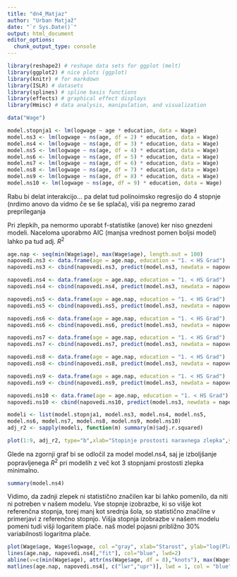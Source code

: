 ```yaml
---
title: "dn4_Matjaz"
author: "Urban Matjaž"
date: "`r Sys.Date()`"
output: html_document
editor_options: 
  chunk_output_type: console
---
```


```r

library(reshape2) # reshape data sets for ggplot (melt)
library(ggplot2) # nice plots (ggplot)
library(knitr) # for markdown
library(ISLR) # datasets
library(splines) # spline basis functions
library(effects) # graphical effect displays
library(Hmisc) # data analysis, manipulation, and visualization

```

```r
data("Wage")
```

```r
model.stopnja1 <- lm(logwage ~ age * education, data = Wage)
model.ns3 <- lm(logwage ~ ns(age, df = 2) * education, data = Wage)
model.ns4 <- lm(logwage ~ ns(age, df = 3) * education, data = Wage)
model.ns5 <- lm(logwage ~ ns(age, df = 4) * education, data = Wage)
model.ns6 <- lm(logwage ~ ns(age, df = 5) * education, data = Wage)
model.ns7 <- lm(logwage ~ ns(age, df = 6) * education, data = Wage)
model.ns8 <- lm(logwage ~ ns(age, df = 7) * education, data = Wage)
model.ns9 <- lm(logwage ~ ns(age, df = 8) * education, data = Wage)
model.ns10 <- lm(logwage ~ ns(age, df = 9) * education, data = Wage)

```

Rabu bi delat interakcijo... pa delat tud polinoimsko regresijo do 4 stopnje (nrdimo anovo da vidmo če se še splača), viši pa negremo zarad preprileganja

Pri zlepkih, pa nemormo uporabt f-statistike (anove) ker niso gnezdeni modeli. Naceloma uporabmo AIC (manjsa vrednost pomen boljsi model) lahko pa tud adj. $R^2$


```r
age.nap <- seq(min(Wage$age), max(Wage$age), length.out = 100)
napovedi.ns3 <- data.frame(age = age.nap, education = "1. < HS Grad")
napovedi.ns3 <- cbind(napovedi.ns3, predict(model.ns3, newdata = napovedi.ns3, interval = "confidence"))

napovedi.ns4 <- data.frame(age = age.nap, education = "1. < HS Grad")
napovedi.ns4 <- cbind(napovedi.ns4, predict(model.ns3, newdata = napovedi.ns4, interval = "confidence"))

napovedi.ns5 <- data.frame(age = age.nap, education = "1. < HS Grad")
napovedi.ns5 <- cbind(napovedi.ns5, predict(model.ns3, newdata = napovedi.ns5, interval = "confidence"))

napovedi.ns6 <- data.frame(age = age.nap, education = "1. < HS Grad")
napovedi.ns6 <- cbind(napovedi.ns6, predict(model.ns3, newdata = napovedi.ns6, interval = "confidence"))

napovedi.ns7 <- data.frame(age = age.nap, education = "1. < HS Grad")
napovedi.ns7 <- cbind(napovedi.ns7, predict(model.ns3, newdata = napovedi.ns7, interval = "confidence"))

napovedi.ns8 <- data.frame(age = age.nap, education = "1. < HS Grad")
napovedi.ns8 <- cbind(napovedi.ns8, predict(model.ns3, newdata = napovedi.ns8, interval = "confidence"))

napovedi.ns9 <- data.frame(age = age.nap, education = "1. < HS Grad")
napovedi.ns9 <- cbind(napovedi.ns9, predict(model.ns3, newdata = napovedi.ns9, interval = "confidence"))

napovedi.ns10 <- data.frame(age = age.nap, education = "1. < HS Grad")
napovedi.ns10 <- cbind(napovedi.ns10, predict(model.ns3, newdata = napovedi.ns10, interval = "confidence"))
```


```r
modeli <- list(model.stopnja1, model.ns3, model.ns4, model.ns5,
model.ns6, model.ns7, model.ns8, model.ns9, model.ns10)
adj_r2 <- sapply(modeli, function(m) summary(m)$adj.r.squared)

plot(1:9, adj_r2, type="b",xlab="Stopinje prostosti naravnega zlepka",ylab="Prilagojeni R2")


```

Glede na zgornji graf bi se odločil za model model.ns4, saj je izboljšanje popravljenega $R^2$ pri modelih z več kot 3 stopnjami prostosti zlepka minimalno.

```r
summary(model.ns4)
```

Vidimo, da zadnji zlepek ni statistično značilen kar bi lahko pomenilo, da niti ni potreben v našem modelu. Vse stopnje izobrazbe, ki so višje kot referenčna stopnja, torej manj kot srednja šola, so statistično značilne v primerjavi z referenčno  stopnjo. Višja stopnja izobrazbe v našem modelu pomeni tudi višji logaritem plače. naš model pojasni približno 30% variabilnosti logaritma plače.

```r
plot(Wage$age, Wage$logwage, col ="gray", xlab="Starost", ylab="log(Plača)")
lines(age.nap, napovedi.ns4[,"fit"], col="blue", lwd=2)
abline(v=c(min(Wage$age), attr(ns(Wage$age, df = 8),"knots"), max(Wage$age)), col="blue", lty=2)
matlines(age.nap, napovedi.ns4[, c("lwr","upr")], lwd = 1, col = "blue", lty = 2)
```

